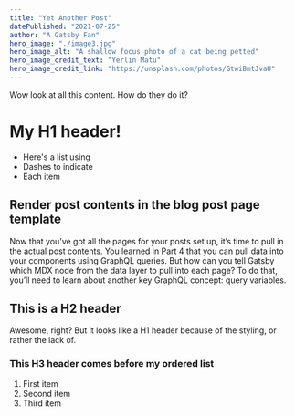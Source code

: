 ```yaml
---
title: "Yet Another Post"
datePublished: "2021-07-25"
author: "A Gatsby Fan"
hero_image: "./image3.jpg"
hero_image_alt: "A shallow focus photo of a cat being petted"
hero_image_credit_text: "Yerlin Matu"
hero_image_credit_link: "https://unsplash.com/photos/GtwiBmtJvaU"
---
```

Wow look at all this content. How do they do it?

# My H1 header!

- Here's a list using
- Dashes to indicate
- Each item

## Render post contents in the blog post page template

Now that you’ve got all the pages for your posts set up, it’s time to pull in the actual post contents. You learned in Part 4 that you can pull data into your components using GraphQL queries. But how can you tell Gatsby which MDX node from the data layer to pull into each page? To do that, you’ll need to learn about another key GraphQL concept: query variables.

## This is a H2 header

Awesome, right? But it looks like a H1 header because of the styling, or rather the lack of.

### This H3 header comes before my ordered list

1. First item
2. Second item
3. Third item

